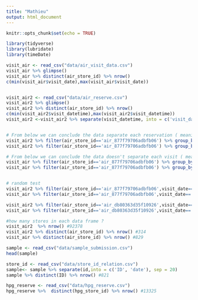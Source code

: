 ```yaml
---
title: "Mathieu"
output: html_document
---
```


```r
knitr::opts_chunk$set(echo = TRUE)
```

```r
library(tidyverse)
library(lubridate)
library(timeDate)

```

```r
visit_air <- read_csv("data/air_visit_data.csv")
visit_air %>% glimpse()
visit_air %>% distinct(air_store_id) %>% nrow()
c(min(visit_air$visit_date),max(visit_air$visit_date)) 


visit_air2 <- read_csv("data/air_reserve.csv")
visit_air2 %>% glimpse()
visit_air2 %>% distinct(air_store_id) %>% nrow()
c(min(visit_air2$visit_datetime),max(visit_air2$visit_datetime)) 
visit_air2 <-visit_air2 %>% separate(visit_datetime, into = c('visit_date', 'visit_time'), sep = 10) %>% separate(reserve_datetime, into = c('reserve_date', 'reserve_time'), sep = 10)  


# From below we can conclude the data separate each reservation ( meaning one row correspond to one reservation per restaurant per day and not all the reservation per restaurant per day)
visit_air2 %>% filter(air_store_id=='air_877f79706adbfb06') %>% group_by(visit_date) %>% distinct(visit_date) %>% nrow() #get 259
visit_air2 %>% filter(air_store_id=='air_877f79706adbfb06') %>% group_by(visit_date) %>% nrow() #get 1061 

# From below we can conclude the data doesn't separate each visit ( meaning one row correspond to all visit  per restaurant per day)
visit_air %>% filter(air_store_id=='air_877f79706adbfb06') %>% group_by(visit_date) %>% distinct(visit_date) %>% nrow() #get 383
visit_air %>% filter(air_store_id=='air_877f79706adbfb06') %>% group_by(visit_date) %>% nrow() #get383 


# random test 
visit_air2 %>% filter(air_store_id=='air_877f79706adbfb06',visit_date=='2016-01-15') %>%summarise(total= sum(reserve_visitors)) #output 19
visit_air %>% filter(air_store_id=='air_877f79706adbfb06',visit_date=='2016-01-15') #output 19

visit_air2 %>% filter(air_store_id=='air_db80363d35f10926',visit_date=='2016-01-30') %>% summarise(total= sum(reserve_visitors)) #output 20
visit_air %>% filter(air_store_id=='air_db80363d35f10926',visit_date=='2016-01-30') #output 48

#how many stores in each data frame ? 
visit_air2  %>% nrow() #92378
visit_air2 %>% distinct(air_store_id) %>% nrow() #314
visit_air %>% distinct(air_store_id) %>% nrow() #829

```

```r
sample <- read_csv("data/sample_submission.csv")
head(sample)

store_id <- read_csv("data/store_id_relation.csv")
sample<- sample %>% separate(id,into = c('ID', 'date'), sep = 20) 
sample %>% distinct(ID) %>% nrow() #821

hpg_reserve <- read_csv("data/hpg_reserve.csv") 
hpg_reserve %>%  distinct(hpg_store_id) %>% nrow() #13325
```



